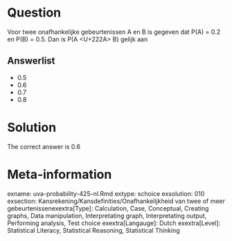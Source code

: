 Question
========

Voor twee onafhankelijke gebeurtenissen A en B is gegeven dat P(A) = 0.2 en P(B) = 0.5. Dan is P(A <U+222A> B) gelijk aan 

Answerlist
----------
* 0.5
* 0.6
* 0.7
* 0.8

Solution
========

The correct answer is  0.6 

Meta-information
================
exname: uva-probability-425-nl.Rmd 
extype: schoice 
exsolution: 010 
exsection: Kansrekening/Kansdefinities/Onafhankelijkheid van twee of meer gebeurtenissenexextra[Type]: Calculation, Case, Conceptual, Creating graphs, Data manipulation, Interpretating graph, Interpretating output, Performing analysis, Test choice 
exextra[Langauge]: Dutch 
exextra[Level]: Statistical Literacy, Statistical Reasoning, Statistical Thinking 
